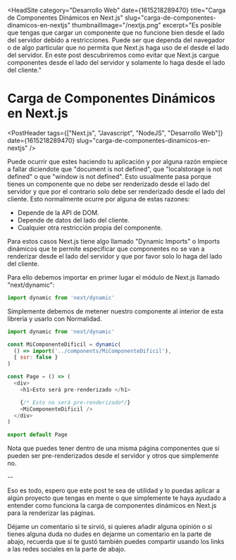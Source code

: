 
<HeadSite
  category="Desarrollo Web"
  date={1615218289470}
  title="Carga de Componentes Dinámicos en Next.js"
  slug="carga-de-componentes-dinamicos-en-nextjs"
  thumbnailImage="/nextjs.png"
  excerpt="Es posible  que tengas que cargar un componente que no funcione bien desde el lado del servidor debido a restricciones. Puede ser que dependa del navegador o de algo  particular que no permita que Next.js haga uso de  el desde el lado del servidor. En este post descubriremos como evitar que Next.js cargue componentes desde el lado del servidor y solamente lo haga desde el lado del cliente."
></HeadSite>

# Carga de Componentes Dinámicos en Next.js

<PostHeader
  tags={["Next.js", "Javascript", "NodeJS", "Desarrollo Web"]}
  date={1615218289470}
  slug="carga-de-componentes-dinamicos-en-nextjs"
/>

Puede ocurrir que estes haciendo tu aplicación y por alguna razón empiece a fallar
diciendote que "document is not defined", que "localstorage is not defined" o que
"window is  not defined". Esto usualmente pasa porque tienes un componente que no
debe ser renderizado desde el lado del servidor y que por el contrario solo debe ser
renderizado desde el lado del cliente. Esto normalmente ocurre  por alguna de estas razones:

- Depende de la API de DOM.
- Depende de datos del lado del cliente.
- Cualquier otra restricción propia del componente.

Para estos casos Next.js tiene algo llamado "Dynamic  Imports" o Imports dinámicos
que te permite especificar que componentes no se van a renderizar desde el lado del
servidor y que por favor solo lo haga del lado del cliente.

Para ello debemos importar en primer lugar el módulo de Next.js llamado "next/dynamic":

```js
import dynamic from 'next/dynamic'
```

Simplemente debemos de metener nuestro componente al interior de esta librería
y usarlo con Normalidad.

```js
import dynamic from 'next/dynamic'

const MiComponenteDificil = dynamic(
  () => import('../components/MiComponenteDificil'),
  { ssr: false }
)

const Page = () => (
  <div>
    <h1>Esto será pre-renderizado </h1>

    {/* Esto no será pre-renderizado*/}
    <MiComponenteDificil />
  </div>
)

export default Page
```

Nota que puedes tener dentro de una misma página componentes que si pueden ser
pre-renderizados desde el servidor y otros que simplemente no.

--

Eso es todo, espero que este post te sea de utilidad y lo puedas aplicar a 
algún proyecto que tengas en mente o que simplemente te haya ayudado a entender 
como funciona la carga de componentes dinámicos en Next.js para la renderizar las páginas.

Déjame un comentario si te sirvió, si quieres añadir 
alguna opinión o si tienes alguna duda no dudes en dejarme un comentario 
en la parte de abajo, recuerda que si te gustó también puedes compartir usando los links a 
las redes sociales en la parte de abajo.

<Discuss slug="carga-de-componentes-dinamicos-en-nextjs" />